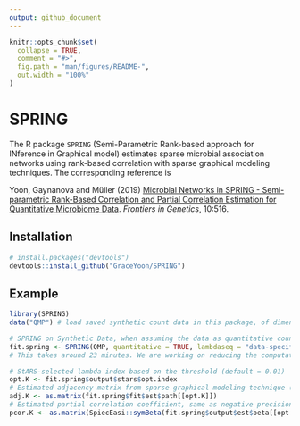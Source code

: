 ```yaml
---
output: github_document
---
```


<!-- README.md is generated from README.Rmd. Please edit that file -->

```r
knitr::opts_chunk$set(
  collapse = TRUE,
  comment = "#>",
  fig.path = "man/figures/README-",
  out.width = "100%"
)
```
# SPRING

<!-- badges: start -->
<!-- badges: end -->

The R package `SPRING` (Semi-Parametric Rank-based approach for INference in Graphical model) estimates sparse microbial association networks using rank-based correlation with sparse graphical modeling techniques. The corresponding reference is

Yoon, Gaynanova and M&uuml;ller (2019) [Microbial Networks in SPRING - Semi-parametric Rank-Based Correlation and Partial Correlation Estimation for Quantitative Microbiome Data](https://www.frontiersin.org/articles/10.3389/fgene.2019.00516/full). *Frontiers in Genetics*, 10:516.

## Installation

``` r
# install.packages("devtools")
devtools::install_github("GraceYoon/SPRING")
```
## Example

```r
library(SPRING)
data("QMP") # load saved synthetic count data in this package, of dimension n = 1000 and p = 100

# SPRING on Synthetic Data, when assuming the data as quantitative counts
fit.spring <- SPRING(QMP, quantitative = TRUE, lambdaseq = "data-specific", nlambda = 50, rep.num = 50)
# This takes around 23 minutes. We are working on reducing the computation time (10/25/2019).

# StARS-selected lambda index based on the threshold (default = 0.01)
opt.K <- fit.spring$output$stars$opt.index
# Estimated adjacency matrix from sparse graphical modeling technique ("mb" method) (1 = edge, 0 = no edge)
adj.K <- as.matrix(fit.spring$fit$est$path[[opt.K]])
# Estimated partial correlation coefficient, same as negative precision matrix.
pcor.K <- as.matrix(SpiecEasi::symBeta(fit.spring$output$est$beta[[opt.K]], mode='maxabs'))
```

